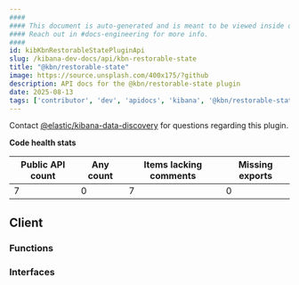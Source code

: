 ```yaml
---
####
#### This document is auto-generated and is meant to be viewed inside our experimental, new docs system.
#### Reach out in #docs-engineering for more info.
####
id: kibKbnRestorableStatePluginApi
slug: /kibana-dev-docs/api/kbn-restorable-state
title: "@kbn/restorable-state"
image: https://source.unsplash.com/400x175/?github
description: API docs for the @kbn/restorable-state plugin
date: 2025-08-13
tags: ['contributor', 'dev', 'apidocs', 'kibana', '@kbn/restorable-state']
---
```




Contact [@elastic/kibana-data-discovery](https://github.com/orgs/elastic/teams/kibana-data-discovery) for questions regarding this plugin.

**Code health stats**

| Public API count  | Any count | Items lacking comments | Missing exports |
|-------------------|-----------|------------------------|-----------------|
| 7 | 0 | 7 | 0 |

## Client

### Functions
<DocDefinitionList data={kbnRestorableStateObj.client.functions}/>

### Interfaces
<DocDefinitionList data={kbnRestorableStateObj.client.interfaces}/>

